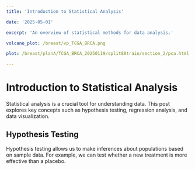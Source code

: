 ---
title: 'Introduction to Statistical Analysis'

date: '2025-05-01'

excerpt: 'An overview of statistical methods for data analysis.'

volcano_plot: /breast/vp_TCGA_BRCA.png

plot: /breast/planA/TCGA_BRCA_20250119/split80train/section_2/pca.html

---

# Introduction to Statistical Analysis

Statistical analysis is a crucial tool for understanding data. This post explores key concepts such as hypothesis testing, regression analysis, and data visualization.

## Hypothesis Testing

Hypothesis testing allows us to make inferences about populations based on sample data. For example, we can test whether a new treatment is more effective than a placebo.
